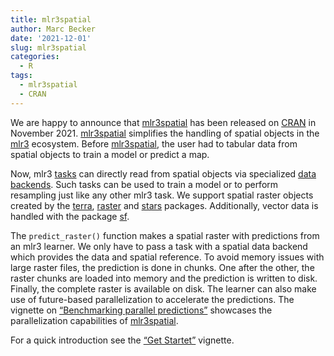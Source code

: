 ```yaml
---
title: mlr3spatial
author: Marc Becker
date: '2021-12-01'
slug: mlr3spatial
categories:
  - R
tags:
  - mlr3spatial
  - CRAN
---
```


We are happy to announce that [mlr3spatial](https://mlr3spatial.mlr-org.com/) has been released on [CRAN](https://cran.r-project.org/web/packages/mlr3spatial/index.html) in November 2021. 
[mlr3spatial](https://mlr3spatial.mlr-org.com/) simplifies the handling of spatial objects in the [mlr3](https://github.com/mlr-org) ecosystem.
Before [mlr3spatial](https://mlr3spatial.mlr-org.com/), the user had to tabular data from spatial objects to train a model or predict a map.

Now, mlr3 [tasks](https://mlr3.mlr-org.com/reference/Task.html) can directly read from spatial objects via specialized [data backends](https://mlr3.mlr-org.com/reference/DataBackend.html).
Such tasks can be used to train a model or to perform resampling just like any other mlr3 task.
We support spatial raster objects created by the [terra](https://CRAN.R-project.org/package=terra), [raster](https://CRAN.R-project.org/package=raster) and [stars](https://CRAN.R-project.org/package=stars) packages.
Additionally, vector data is handled with the package [sf](https://CRAN.R-project.org/package=sf).

The `predict_raster()` function makes a spatial raster with predictions from an mlr3 learner.
We only have to pass a task with a spatial data backend which provides the data and spatial reference.
To avoid memory issues with large raster files, the prediction is done in chunks.
One after the other, the raster chunks are loaded into memory and the prediction is written to disk.
Finally, the complete raster is available on disk. 
The learner can also make use of future-based parallelization to accelerate the predictions.
The vignette on [“Benchmarking parallel predictions”](https://mlr3spatial.mlr-org.com/articles/benchmark.html) showcases the parallelization capabilities of [mlr3spatial](https://mlr3spatial.mlr-org.com/).

For a quick introduction see the ["Get Startet"](https://mlr3spatial.mlr-org.com/articles/mlr3spatial.html) vignette. 
